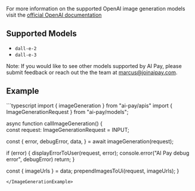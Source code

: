 For more information on the supported OpenAI image generation models visit the [official OpenAI documentation](https://platform.openai.com/docs/guides/images)

## Supported Models
- `dall-e-2`
- `dall-e-3`

Note: If you would like to see other models supported by AI Pay, please submit feedback or reach out the the team at marcus@joinaipay.com.



## Example
<ImageGenerationExample>
```typescript
import { imageGeneration } from "ai-pay/apis"
import { ImageGenerationRequest } from "ai-pay/models";

async function callImageGeneration() {  
  const request: ImageGenerationRequest = INPUT;

  const {
    error,
    debugError,
    data,
  } = await imageGeneration(request);

  if (error) {
    displayErrorToUser(request, error);
    console.error("AI Pay debug error", debugError)
    return;
  } 

  const { 
    imageUrls 
  } = data;
  prependImagesToUi(request, imageUrls);
}
```
</ImageGenerationExample>

